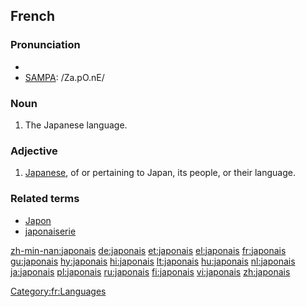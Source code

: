 {{see|Japonais}}
==French==

===Pronunciation===
*{{IPA|/ʒa.pɔ.nɛ/}}
*[[w:SAMPA|SAMPA]]: /Za.pO.nE/

===Noun===
{{fr-noun-unc|m}}

# The Japanese language.
[[Category:fr:Languages]]
===Adjective===
{{fr-adj|mp=japonais}}

# [[Japanese]], of or pertaining to Japan, its people, or their language.

===Related terms===
*[[Japon]]
*[[japonaiserie]]

[[zh-min-nan:japonais]]
[[de:japonais]]
[[et:japonais]]
[[el:japonais]]
[[fr:japonais]]
[[gu:japonais]]
[[hy:japonais]]
[[hi:japonais]]
[[lt:japonais]]
[[hu:japonais]]
[[nl:japonais]]
[[ja:japonais]]
[[pl:japonais]]
[[ru:japonais]]
[[fi:japonais]]
[[vi:japonais]]
[[zh:japonais]]